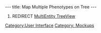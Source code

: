 ---
title: Map Multiple Phenotypes on Tree
---

#REDIRECT [[MultiEntity TreeView]]

[[Category:User Interface]]
[[Category: Mockups]]